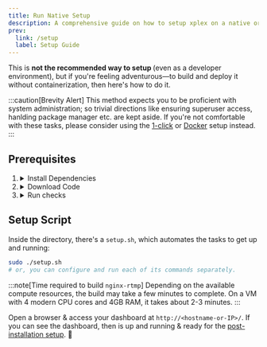 ```yaml
---
title: Run Native Setup
description: A comprehensive guide on how to setup xplex on a native or virtual host.
prev:
  link: /setup
  label: Setup Guide
---
```


This is **not the recommended way to setup <Xplex />** (even as a developer environment), but if you're feeling adventurous&mdash;to build and deploy it without containerization, then here's how to do it.

:::caution[Brevity Alert]
This method expects you to be proficient with system administration; so trivial directions like ensuring superuser access, hanlding package manager etc. are kept aside. If you're not comfortable with these tasks, please consider using the [1-click](/setup/1-click) or [Docker](/setup/docker) setup instead.
:::

## Prerequisites

<Steps>

1. <details>
   <summary>Install Dependencies</summary>

   Depending on the package manager the host system uses, the package names & the commands to install them will vary; please use the appropriate section below:
   <Tabs>
     <TabItem label="APT">
       If you're on a Debian-based system, using [APT](https://en.wikipedia.org/wiki/APT_(software)) as package manager (e.g. Ubuntu, OpenMediaVault, Linux Mint etc.) then run:

       ```bash
       # update installed packages
       sudo apt update
       sudo apt upgrade
       # install build dependencies
       sudo apt install -y build-essential git nodejs npm
       ```
     </TabItem>
     <TabItem label="DNF">
       If you're on a Fedora-based system, using [DNF](https://en.wikipedia.org/wiki/DNF_(software)) as package manager (e.g. RHEL, CentOS, Alma, Rocky, Amazon Linux etc.) then run:

       ```bash
       # update installed packages
       sudo dnf update
       # install build dependencies
       sudo dnf install -y gcc gcc-c++ git make nodejs nodejs-npm perl wget
       ```
     </TabItem>
     <TabItem label="Others">
       If you've chosen to use a system that uses some different & obscure package manager, then you already know what you're doing and don't need hand holding to prepare for the build.

       Just make sure to update installed packages and then install the build dependencies.

       Here's a generic (and likely non-exhaustive) list of dependencies you may need:
       - gcc & g++
       - git & wget
       - make & autoconf
       - perl & perl-modules
       - nodejs & nodejs-npm

       Good luck!
     </TabItem>
   </Tabs>

   :::caution[Just in Case]
   If you end up installing additional packages for a successful build, please [let us know](https://github.com/xplexHQ/core/issues).
   :::

   </details>

2. <details>
   <summary>Download Code</summary>

   <Tabs>
     <TabItem label="Git">
       If you have [Git](https://git-scm.com/) installed, you can clone the repository:

       ```bash
       git clone https://github.com/xplexHQ/core.git
       cd xplex
       git checkout v1.0.0
       ```
     </TabItem>
     <TabItem label="Zip">
       If you don't have Git installed, you can download the code as a ZIP archive:

       ```bash
       # avoid using latest development code, as it may be unstable
       # make sure to download archive of the latest tagged version:
       wget https://github.com/xplexHQ/core/archive/refs/tags/v1.0.0.zip
       unzip v1.0.0.zip
       cd xplex-1.0.0
       ```
     </TabItem>
     <TabItem label="Tar">
       If you don't have Git installed, and instead of ZIP, you prefer TAR archives:

       ```bash
       # avoid using latest development code, as it may be unstable
       # make sure to download archive of the latest tagged version:
       wget https://github.com/xplexHQ/core/archive/refs/tags/v1.0.0.tar.gz
       tar -xzf v1.0.0.tar.gz
       cd xplex-1.0.0
       ```
     </TabItem>
   </Tabs>

   </details>

3. <details>
   <summary>Run checks</summary>
   - [**Look out for conflicting nginx**](/refs/check/nginx)
   - [**Confirm required ports are free**](/refs/check/ports)
   - [**Set firewall rules to open the ports**](/refs/change/firewall)
   </details>

</Steps>

## Setup Script

Inside the directory, there's a `setup.sh`, which automates the tasks to get <Xplex /> up and running:

```bash title="NOTE: audit the script before running it"
sudo ./setup.sh
# or, you can configure and run each of its commands separately.
```

:::note[Time required to build `nginx-rtmp`]
Depending on the available compute resources, the build may take a few minutes to complete. On a VM with 4 modern CPU cores and 4GB RAM, it takes about 2-3 minutes.
:::

Open a browser & access your <Xplex isHQ /> dashboard at `http://<hostname-or-IP>/`. If you can see the dashboard, then <Xplex /> is up and running & ready for the [post-installation setup](/setup/postinstall). 🎉
